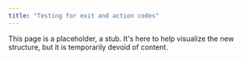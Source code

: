 ```yaml
---
title: "Testing for exit and action codes"
---
```


This page is a placeholder, a stub. It's here to help visualize the new structure, but it is temporarily devoid of content.
